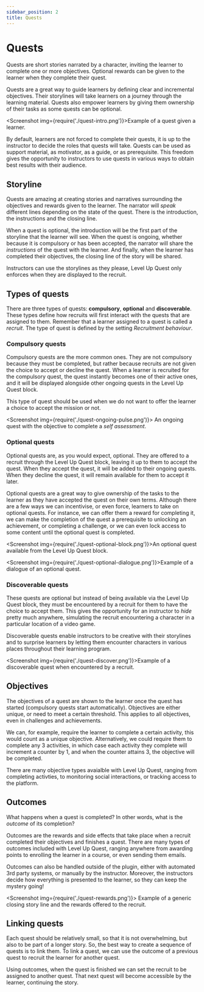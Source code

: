 ```yaml
---
sidebar_position: 2
title: Quests
---
```



# Quests

Quests are short stories narrated by a character, inviting the learner to complete one or more objectives. Optional rewards can be given to the learner when they complete their quest.

Quests are a great way to guide learners by defining clear and incremental objectives. Their storylines will take learners on a journey through the learning material. Quests also empower learners by giving them ownership of their tasks as some quests can be optional.

<Screenshot img={require('./quest-intro.png')}>Example of a quest given a learner.</Screenshot>

By default, learners are not forced to complete their quests, it is up to the instructor to decide the roles that quests will take. Quests can be used as support material, as motivator, as a guide, or as prerequisite. This freedom gives the opportunity to instructors to use quests in various ways to obtain best results with their audience.

## Storyline

Quests are amazing at creating stories and narratives surrounding the objectives and rewards given to the learner. The narrator will _speak_ different lines depending on the state of the quest. There is the introduction, the instructions and the closing line.

When a quest is optional, the introduction will be the first part of the storyline that the learner will see. When the quest is ongoing, whether because it is compulsory or has been accepted, the narrator will share the _instructions_ of the quest with the learner. And finally, when the learner has completed their objectives, the closing line of the story will be shared.

Instructors can use the storylines as they please, Level Up Quest only enforces when they are displayed to the recruit.

## Types of quests

There are three types of quests: **compulsory**, **optional** and **discoverable**. These types define how recruits will first interact with the quests that are assigned to them. Remember that a learner assigned to a quest is called a _recruit_. The type of quest is defined by the setting _Recruitment behaviour_.

### Compulsory quests

Compulsory quests are the more common ones. They are not compulsory because they must be completed, but rather because recruits are not given the choice to accept or decline the quest. When a learner is recruited for the compulsory quest, the quest instantly becomes one of their active ones, and it will be displayed alongside other ongoing quests in the Level Up Quest block.

This type of quest should be used when we do not want to offer the learner a choice to accept the mission or not.

<Screenshot img={require('./quest-ongoing-pulse.png')}>
  An ongoing quest with the objective to complete a <em>self assessment</em>.
</Screenshot>

### Optional quests

Optional quests are, as you would expect, optional. They are offered to a recruit through the Level Up Quest block, leaving it up to them to accept the quest. When they accept the quest, it will be added to their ongoing quests. When they decline the quest, it will remain available for them to accept it later.

Optional quests are a great way to give ownership of the tasks to the learner as they have accepted the quest on their own terms. Although there are a few ways we can incentivise, or even force, learners to take on optional quests. For instance, we can offer them a reward for completing it, we can make the completion of the quest a prerequisite to unlocking an achievement, or completing a challenge, or we can even lock access to some content until the optional quest is completed.

<Screenshot img={require('./quest-optional-block.png')}>An optional quest available from the Level Up Quest block.</Screenshot>

<Screenshot img={require('./quest-optional-dialogue.png')}>Example of a dialogue of an optional quest.</Screenshot>

### Discoverable quests

These quests are optional but instead of being available via the Level Up Quest block, they must be encountered by a recruit for them to have the choice to accept them. This gives the opportunity for an instructor to _hide_ pretty much anywhere, simulating the recruit encountering a character in a particular location of a video game.

Discoverable quests enable instructors to be creative with their storylines and to surprise learners by letting them encounter characters in various places throughout their learning program.

<Screenshot img={require('./quest-discover.png')}>Example of a discoverable quest when encountered by a recruit.</Screenshot>

## Objectives

The objectives of a quest are shown to the learner once the quest has started (compulsory quests start automatically). Objectives are either unique, or need to meet a certain threshold. This applies to all objectives, even in challenges and achievements.

We can, for example, require the learner to complete a certain activity, this would count as a unique objective. Alternatively, we could require them to complete any 3 activities, in which case each activity they complete will increment a counter by 1, and when the counter attains 3, the objective will be completed.

There are many objective types avaialble with Level Up Quest, ranging from completing activties, to monitoring social interactions, or tracking access to the platform.

## Outcomes

What happens when a quest is completed? In other words, what is the _outcome_ of its completion?

Outcomes are the rewards and side effects that take place when a recruit completed their objectives and finishes a quest. There are many types of outcomes included with Level Up Quest, ranging anywhere from awarding points to enrolling the learner in a course, or even sending them emails.

Outcomes can also be handled outside of the plugin, either with automated 3rd party systems, or manually by the instructor. Moreover, the instructors decide how everything is presented to the learner, so they can keep the mystery going!

<Screenshot img={require('./quest-rewards.png')}>
  Example of a generic closing story line and the rewards offered to the recruit.
</Screenshot>

## Linking quests

Each quest should be relatively small, so that it is not overwhelming, but also to be part of a longer story. So, the best way to create a sequence of quests is to link them. To link a quest, we can use the outcome of a previous quest to recruit the learner for another quest.

Using outcomes, when the quest is finished we can set the recruit to be assigned to another quest. That next quest will become accessible by the learner, continuing the story.
